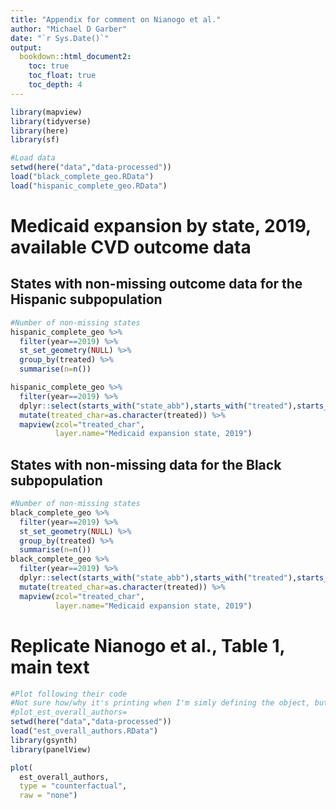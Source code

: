 ```yaml
---
title: "Appendix for comment on Nianogo et al."
author: "Michael D Garber"
date: "`r Sys.Date()`"
output:
  bookdown::html_document2:
    toc: true
    toc_float: true
    toc_depth: 4
---
```

```r
library(mapview)
library(tidyverse)
library(here)
library(sf)

#Load data
setwd(here("data","data-processed"))
load("black_complete_geo.RData")
load("hispanic_complete_geo.RData")
```
# Medicaid expansion by state, 2019, available CVD outcome data
## States with non-missing outcome data for the Hispanic subpopulation
```r
#Number of non-missing states
hispanic_complete_geo %>%
  filter(year==2019) %>% 
  st_set_geometry(NULL) %>% 
  group_by(treated) %>% 
  summarise(n=n())

hispanic_complete_geo %>% 
  filter(year==2019) %>% 
  dplyr::select(starts_with("state_abb"),starts_with("treated"),starts_with("year"),race) %>% 
  mutate(treated_char=as.character(treated)) %>% 
  mapview(zcol="treated_char",
          layer.name="Medicaid expansion state, 2019")
```

## States with non-missing data for the Black subpopulation
```r
#Number of non-missing states
black_complete_geo %>%
  filter(year==2019) %>% 
  st_set_geometry(NULL) %>% 
  group_by(treated) %>% 
  summarise(n=n())
black_complete_geo %>% 
  filter(year==2019) %>% 
  dplyr::select(starts_with("state_abb"),starts_with("treated"),starts_with("year"),race) %>% 
  mutate(treated_char=as.character(treated)) %>% 
  mapview(zcol="treated_char",
          layer.name="Medicaid expansion state, 2019")
```

# Replicate Nianogo et al., Table 1, main text
```r
#Plot following their code
#Not sure how/why it's printing when I'm simly defining the object, but asi es
#plot_est_overall_authors=
setwd(here("data","data-processed"))
load("est_overall_authors.RData")
library(gsynth)
library(panelView)

plot(
  est_overall_authors, 
  type = "counterfactual", 
  raw = "none")

```

